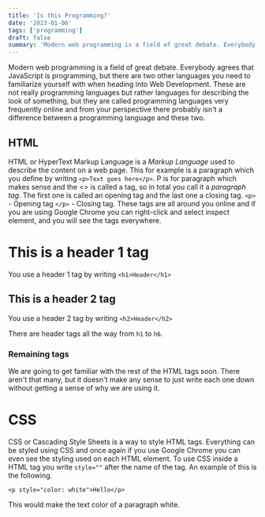 ```yaml
---
title: 'Is this Programming?'
date: '2023-01-06'
tags: ['programming']
draft: false
summary: 'Modern web programming is a field of great debate. Everybody agrees that JavaScript is programming, but there are two other languages you need to familiarize yourself with when...'
---
```


Modern web programming is a field of great debate. Everybody agrees that JavaScript is programming, but there are two other languages you need to familiarize yourself with when heading into Web Development. These are not really programming languages but rather languages for describing the look of something, but they are called programming languages very frequently online and from your perspective there probably isn't a difference between a programming language and these two.

## HTML

HTML or HyperText Markup Language is a _Markup Language_ used to describe the content on a web page. This for example is a paragraph which you define by writing `<p>Text goes here</p>`. P is for paragraph which makes sense and the <> is called a tag, so in total you call it a _paragraph tag_. The first one is called an opening tag and the last one a closing tag. `<p>` - Opening tag `</p>` - Closing tag. These tags are all around you online and if you are using Google Chrome you can right-click and select inspect element, and you will see the tags everywhere.

# This is a header 1 tag

You use a header 1 tag by writing `<h1>Header</h1>`

## This is a header 2 tag

You use a header 2 tag by writing `<h2>Header</h2>`

There are header tags all the way from `h1` to `h6`.

### Remaining tags

We are going to get familiar with the rest of the HTML tags soon. There aren't that many, but it doesn't make any sense to just write each one down without getting a sense of why we are using it.

# CSS

CSS or Cascading Style Sheets is a way to style HTML tags. Everything can be styled using CSS and once again if you use Google Chrome you can even see the styling used on each HTML element. To use CSS inside a HTML tag you write `style=""` after the name of the tag. An example of this is the following.

`<p style="color: white">Hello</p>`

This would make the text color of a paragraph white.
